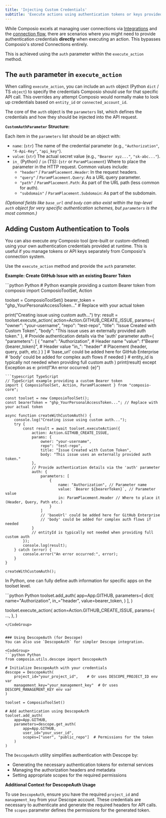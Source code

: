 ```yaml
---
title: 'Injecting Custom Credentials'
subtitle: 'Execute actions using authentication tokens or keys provided at runtime'
---
```


While Composio excels at managing user connections via [Integrations](/auth/set-up-integrations) and the [connection flow](/auth/connection), there are scenarios where you might need to provide authentication credentials **directly** when executing an action. This bypasses Composio's stored Connections entirely.

This is achieved using the `auth` parameter within the `execute_action` method.

## The `auth` parameter in `execute_action`

When calling `execute_action`, you can include an `auth` object (Python `dict` / TS `object`) to specify the credentials Composio should use for that specific API call. This overrides any attempt Composio would normally make to look up credentials based on `entity_id` or `connected_account_id`.

The core of the `auth` object is the `parameters` list, which defines the credentials and how they should be injected into the API request.

**`CustomAuthParameter` Structure:**

Each item in the `parameters` list should be an object with:

*   `name`: (`str`) The name of the credential parameter (e.g., `"Authorization"`, `"X-Api-Key"`, `"api_key"`).
*   `value`: (`str`) The actual secret value (e.g., `"Bearer xyz..."`, `"sk-abc..."`).
*   `in_` (Python) / `in` (TS): (`str` or `ParamPlacement`) Where to place the parameter in the HTTP request. Common values include:
    *   `"header"` / `ParamPlacement.Header`: In the request headers.
    *   `"query"` / `ParamPlacement.Query`: As a URL query parameter.
    *   `"path"` / `ParamPlacement.Path`: As part of the URL path (less common for auth).
    *   `"subdomain"` / `ParamPlacement.Subdomain`: As part of the subdomain.

*(Optional fields like `base_url` and `body` can also exist within the top-level `auth` object for very specific authentication schemes, but `parameters` is the most common.)*

## Adding Custom Authentication to Tools

You can also execute *any* Composio tool (pre-built or custom-defined) using your own authentication credentials provided at runtime. This is useful if you manage tokens or API keys separately from Composio's connection system.

Use the `execute_action` method and provide the `auth` parameter.

**Example: Create GitHub Issue with an existing Bearer Token**

<CodeGroup>
```python Python
# Python example providing a custom Bearer token
from composio import ComposioToolSet, Action

toolset = ComposioToolSet()
bearer_token = "ghp_YourPersonalAccessToken..." # Replace with your actual token

print("Creating issue using custom auth...")
try:
    result = toolset.execute_action(
        action=Action.GITHUB_CREATE_ISSUE,
        params={
            "owner": "your-username",
            "repo": "test-repo",
            "title": "Issue Created with Custom Token",
            "body": "This issue uses an externally provided auth token."
        },
        # Provide authentication details via the 'auth' parameter
        auth={
            "parameters": [
                {
                    "name": "Authorization", # Header name
                    "value": f"Bearer {bearer_token}", # Header value
                    "in_": "header" # Placement (header, query, path, etc.)
                }
            ]
            # 'base_url' could be added here for GitHub Enterprise
            # 'body' could be added for complex auth flows if needed
        }
        # entity_id is typically not needed when providing full custom auth
    )
    print(result)
except Exception as e:
    print(f"An error occurred: {e}")
```
```typescript TypeScript
// TypeScript example providing a custom Bearer token
import { ComposioToolSet, Action, ParamPlacement } from "composio-core";

const toolset = new ComposioToolSet();
const bearerToken = "ghp_YourPersonalAccessToken..."; // Replace with your actual token

async function createWithCustomAuth() {
    console.log("Creating issue using custom auth...");
    try {
        const result = await toolset.executeAction({
            action: Action.GITHUB_CREATE_ISSUE,
            params: {
                owner: "your-username",
                repo": "test-repo",
                title: "Issue Created with Custom Token",
                body: "This issue uses an externally provided auth token."
            },
            // Provide authentication details via the 'auth' parameter
            auth: {
                parameters: [
                    {
                        name: "Authorization", // Parameter name
                        value: `Bearer ${bearerToken}`, // Parameter value
                        in: ParamPlacement.Header // Where to place it (Header, Query, Path etc.)
                    }
                ]
                // 'baseUrl' could be added here for GitHub Enterprise
                // 'body' could be added for complex auth flows if needed
            }
            // entityId is typically not needed when providing full custom auth
        });
        console.log(result);
    } catch (error) {
        console.error("An error occurred:", error);
    }
}

createWithCustomAuth();
```
</CodeGroup>

In Python, one can fully define auth information for specific apps on the toolset level.

<CodeGroup>
```python Python
toolset.add_auth(
    app=App.GITHUB,
    parameters=[
        dict(
            name="Authorization",
            in_="header",
            value=bearer_token,
        )
    ],
)

toolset.execute_action(
    action=Action.GITHUB_CREATE_ISSUE,
    params={
        ...,
    },
)
```
</CodeGroup>


### Using DescopeAuth (for Descope)
You can also use `DescopeAuth` for simpler Descope integration.

<CodeGroup>
```python Python
from composio.utils.descope import DescopeAuth

# Initialize DescopeAuth with your credentials
descope = DescopeAuth(
    project_id="your_project_id",    # Or uses DESCOPE_PROJECT_ID env var
    management_key="your_management_key"  # Or uses DESCOPE_MANAGEMENT_KEY env var
)

toolset = ComposioToolSet()

# Add authentication using DescopeAuth
toolset.add_auth(
    app=App.GITHUB,
    parameters=descope.get_auth(
        app=App.GITHUB,
        user_id="your_user_id",
        scopes=["user", "public_repo"]  # Permissions for the token
    )
)
```
</CodeGroup>

The `DescopeAuth` utility simplifies authentication with Descope by:
- Generating the necessary authentication tokens for external services
- Managing the authorization headers and metadata
- Setting appropriate scopes for the required permissions

**Additional Context for DescopeAuth Usage**

To use `DescopeAuth`, ensure you have the required `project_id` and `management_key` from your Descope account. These credentials are necessary to authenticate and generate the required headers for API calls. The `scopes` parameter defines the permissions for the generated token.